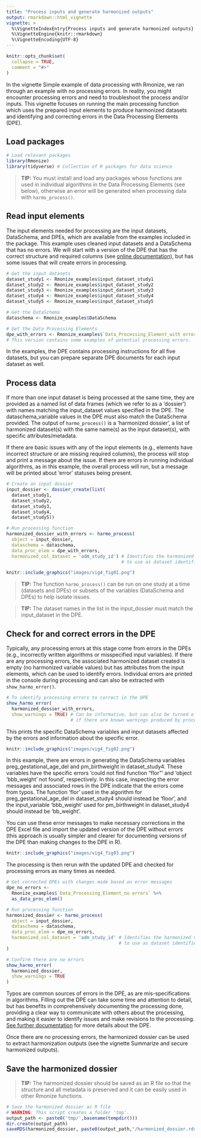 ```yaml
---
title: "Process inputs and generate harmonized outputs"
output: rmarkdown::html_vignette
vignette: >
  %\VignetteIndexEntry{Process inputs and generate harmonized outputs}
  %\VignetteEngine{knitr::rmarkdown}
  %\VignetteEncoding{UTF-8}
---
```


```r
knitr::opts_chunk$set(
  collapse = TRUE,
  comment = "#>"
)
```

In the vignette Simple example of data processing with Rmonize, we ran through 
an example with no processing errors. In reality, you might encounter processing 
errors and need to troubleshoot the process and/or inputs. This vignette focuses 
on running the main processing function which uses the prepared input elements to
produce harmonized datasets and identifying and correcting errors in the 
Data Processing Elements (DPE).

## Load packages

```r
# Load relevant packages
library(Rmonize)
library(tidyverse) # Collection of R packages for data science
```

> **TIP:** You must install and load any packages whose functions are used in individual algorithms in the Data Processing Elements (see below), otherwise an error will be generated when processing data with `harmo_process()`.

## Read input elements

The input elements needed for processing are the input datasets, DataSchema, and 
DPEs, which are available from the examples included in the package. This example
uses cleaned input datasets and a DataSchema that has no errors. We will start 
with a version of the DPE that has the correct structure and required columns (see 
[online documentation](https://maelstrom-research.github.io/Rmonize-documentation/glossary/index.html)), 
but has some issues that will create errors in processing.

```r
# Get the input datasets
dataset_study1 <- Rmonize_examples$input_dataset_study1
dataset_study2 <- Rmonize_examples$input_dataset_study2
dataset_study3 <- Rmonize_examples$input_dataset_study3
dataset_study4 <- Rmonize_examples$input_dataset_study4
dataset_study5 <- Rmonize_examples$input_dataset_study5

# Get the DataSchema
dataschema <- Rmonize_examples$DataSchema

# Get the Data Processing Elements
dpe_with_errors <- Rmonize_examples$`Data_Processing_Element_with errors`
# This version contains some examples of potential processing errors.
```

In the examples, the DPE contains processing instructions for all five datasets, 
but you can prepare separate DPE documents for each input dataset as well.

## Process data

If more than one input dataset is being processed at the same time, they are 
provided as a named list of data frames (which we refer to as a 'dossier') with 
names matching the input_dataset values specified in the DPE. The 
dataschema_variable values in the DPE must also match the DataSchema provided. 
The output of `harmo_process()` is a 'harmonized dossier', a list of harmonized 
dataset(s) with the same name(s) as the input dataset(s), with specific 
attributes/metadata.

If there are basic issues with any of the input elements (e.g., elements have 
incorrect structure or are missing required columns), the process will stop and 
print a message about the issue. If there are errors in running individual 
algorithms, as in this example, the overall process will run, but a message 
will be printed about 'error' statuses being present.

```r
# Create an input dossier
input_dossier <- dossier_create(list(
  dataset_study1,
  dataset_study2,
  dataset_study3,
  dataset_study4,
  dataset_study5))

# Run processing function
harmonized_dossier_with_errors <- harmo_process(
  object = input_dossier,
  dataschema = dataschema,
  data_proc_elem = dpe_with_errors,
  harmonized_col_dataset = 'adm_study_id') # Identifies the harmonized variable 
                                           # to use as dataset identifiers
```

```r
knitr::include_graphics("images/vig4_fig01.png")
```


> **TIP:** The function `harmo_process()` can be run on one study at a time 
(datasets and DPEs) or subsets of the variables (DataSchema and DPEs) to help 
isolate issues.

> **TIP:** The dataset names in the list in the input_dossier must match the 
input_dataset in the DPE.

## Check for and correct errors in the DPE

Typically, any processing errors at this stage come from errors in the DPEs 
(e.g., incorrectly written algorithms or misspecified input variables). If there 
are any processing errors, the associated harmonized dataset created is empty 
(no harmonized variable values) but has attributes from the input elements, which 
can be used to identify errors. Individual errors are printed in the console 
during processing and can also be extracted with `show_harmo_error()`.

```r
# To identify processing errors to correct in the DPE
show_harmo_error(
  harmonized_dossier_with_errors,
  show_warnings = TRUE) # Can be informative, but can also be turned off, e.g., 
                        # if there are known warnings produced by processing algorithms
```

This prints the specific DataSchema variables and input datasets affected by the 
errors and information about the specific error.

```r
knitr::include_graphics("images/vig4_fig02.png")
```

In this example, there are errors in generating the DataSchema variables 
preg_gestational_age_del and pm_birthweight in dataset_study4. These variables 
have the specific errors 'could not find function "flor"' and 'object 'bbb_weight' 
not found', respectively. In this case, inspecting the error messages and associated 
rows in the DPE indicate that the errors come from typos. The function 'flor' used 
in the algorithm for preg_gestational_age_del in dataset_study4 should instead be 
'floor', and the input_variable 'bbb_weight' used for pm_birthweight in dataset_study4 
should instead be 'bb_weight'.

You can use these error messages to make necessary corrections in the DPE Excel 
file and import the updated version of the DPE without errors (this approach is 
usually simpler and clearer for documenting versions of the DPE than making 
changes to the DPE in R).

```r
knitr::include_graphics("images/vig4_fig03.png")
```

The processing is then rerun with the updated DPE and checked for processing 
errors as many times as needed.

```r
# Get corrected DPEs with changes made based on error messages
dpe_no_errors <- 
  Rmonize_examples$`Data_Processing_Element_no errors` %>%
  as_data_proc_elem()

# Run processing function
harmonized_dossier <- harmo_process(
  object = input_dossier,
  dataschema = dataschema,
  data_proc_elem = dpe_no_errors,
  harmonized_col_dataset = 'adm_study_id' # Identifies the harmonized variable 
                                          # to use as dataset identifiers
)

# Confirm there are no errors
show_harmo_error(
  harmonized_dossier,
  show_warnings = TRUE
)
```

Typos are common sources of errors in the DPE, as are mis-specifications in 
algorithms. Filling out the DPE can take some time and attention to detail, but 
has benefits in comprehensively documenting the processing done, providing a 
clear way to communicate with others about the processing, and making it easier
to identify issues and make revisions to the processing. 
[See further documentation](https://maelstrom-research.github.io/Rmonize-documentation/dpe/index.html) 
for more details about the DPE.

Once there are no processing errors, the harmonized dossier can be used to extract 
harmonization outputs (see the vignette Summarize and secure harmonized outputs).

## Save the harmonized dossier

> **TIP:** The harmonized dossier should be saved as an R file so that the structure 
and all metadata is preserved and it can be easily used in other Rmonize functions.

```r
# Save the harmonized dossier as R file
# WARNING: This script creates a folder 'tmp'.
output_path <- paste0('tmp/',basename(tempdir()))
dir.create(output_path)
saveRDS(harmonized_dossier, paste0(output_path,"/harmonized_dossier.rds"))
```

